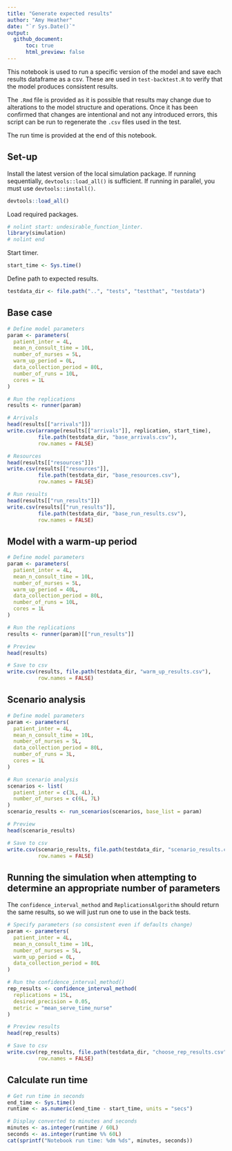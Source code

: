 ```yaml
---
title: "Generate expected results"
author: "Amy Heather"
date: "`r Sys.Date()`"
output:
  github_document:
      toc: true
      html_preview: false
---
```


This notebook is used to run a specific version of the model and save each results dataframe as a csv. These are used in `test-backtest.R` to verify that the model produces consistent results.

The `.Rmd` file is provided as it is possible that results may change due to alterations to the model structure and operations. Once it has been confirmed that changes are intentional and not any introduced errors, this script can be run to regenerate the `.csv` files used in the test.

The run time is provided at the end of this notebook.

## Set-up

Install the latest version of the local simulation package. If running sequentially, `devtools::load_all()` is sufficient. If running in parallel, you must use `devtools::install()`.

```r
devtools::load_all()
```

Load required packages.

```r
# nolint start: undesirable_function_linter.
library(simulation)
# nolint end
```

Start timer.

```r
start_time <- Sys.time()
```

Define path to expected results.

```r
testdata_dir <- file.path("..", "tests", "testthat", "testdata")
```

## Base case

```r
# Define model parameters
param <- parameters(
  patient_inter = 4L,
  mean_n_consult_time = 10L,
  number_of_nurses = 5L,
  warm_up_period = 0L,
  data_collection_period = 80L,
  number_of_runs = 10L,
  cores = 1L
)

# Run the replications
results <- runner(param)

# Arrivals
head(results[["arrivals"]])
write.csv(arrange(results[["arrivals"]], replication, start_time),
          file.path(testdata_dir, "base_arrivals.csv"),
          row.names = FALSE)

# Resources
head(results[["resources"]])
write.csv(results[["resources"]],
          file.path(testdata_dir, "base_resources.csv"),
          row.names = FALSE)

# Run results
head(results[["run_results"]])
write.csv(results[["run_results"]],
          file.path(testdata_dir, "base_run_results.csv"),
          row.names = FALSE)
```

## Model with a warm-up period

```r
# Define model parameters
param <- parameters(
  patient_inter = 4L,
  mean_n_consult_time = 10L,
  number_of_nurses = 5L,
  warm_up_period = 40L,
  data_collection_period = 80L,
  number_of_runs = 10L,
  cores = 1L
)

# Run the replications
results <- runner(param)[["run_results"]]

# Preview
head(results)

# Save to csv
write.csv(results, file.path(testdata_dir, "warm_up_results.csv"),
          row.names = FALSE)
```

## Scenario analysis

```r
# Define model parameters
param <- parameters(
  patient_inter = 4L,
  mean_n_consult_time = 10L,
  number_of_nurses = 5L,
  data_collection_period = 80L,
  number_of_runs = 3L,
  cores = 1L
)

# Run scenario analysis
scenarios <- list(
  patient_inter = c(3L, 4L),
  number_of_nurses = c(6L, 7L)
)
scenario_results <- run_scenarios(scenarios, base_list = param)

# Preview
head(scenario_results)

# Save to csv
write.csv(scenario_results, file.path(testdata_dir, "scenario_results.csv"),
          row.names = FALSE)
```

## Running the simulation when attempting to determine an appropriate number of parameters

The `confidence_interval_method` and `ReplicationsAlgorithm` should return the same results, so we will just run one to use in the back tests.

```r
# Specify parameters (so consistent even if defaults change)
param <- parameters(
  patient_inter = 4L,
  mean_n_consult_time = 10L,
  number_of_nurses = 5L,
  warm_up_period = 0L,
  data_collection_period = 80L
)

# Run the confidence_interval_method()
rep_results <- confidence_interval_method(
  replications = 15L,
  desired_precision = 0.05,
  metric = "mean_serve_time_nurse"
)

# Preview results
head(rep_results)

# Save to csv
write.csv(rep_results, file.path(testdata_dir, "choose_rep_results.csv"),
          row.names = FALSE)
```

## Calculate run time

```r
# Get run time in seconds
end_time <- Sys.time()
runtime <- as.numeric(end_time - start_time, units = "secs")

# Display converted to minutes and seconds
minutes <- as.integer(runtime / 60L)
seconds <- as.integer(runtime %% 60L)
cat(sprintf("Notebook run time: %dm %ds", minutes, seconds))
```
